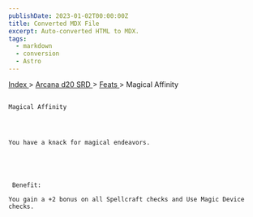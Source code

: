 ```yaml
---
publishDate: 2023-01-02T00:00:00Z
title: Converted MDX File
excerpt: Auto-converted HTML to MDX.
tags:
  - markdown
  - conversion
  - Astro
---
```


[
Index
](-index) >
[
Arcana d20 SRD
](arcana-d20-srd-index) >
[
Feats
](arcana-d20-srd-feats-index) > Magical Affinity

##

    Magical Affinity




    You have a knack for magical endeavors.





     Benefit:

    You gain a +2 bonus on all Spellcraft checks and Use Magic Device checks.
